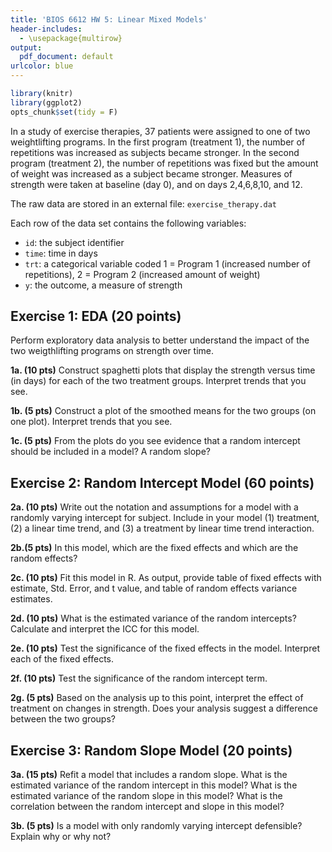 ```yaml
---
title: 'BIOS 6612 HW 5: Linear Mixed Models'
header-includes:
  - \usepackage{multirow}
output:
  pdf_document: default
urlcolor: blue
---
```


```r
library(knitr)
library(ggplot2)
opts_chunk$set(tidy = F)
```

In a study of exercise therapies, 37 patients were assigned to one of two weightlifting programs.  In the first program (treatment 1), the number of repetitions was increased as subjects became stronger.  In the second program (treatment 2), the number of repetitions was fixed but the amount of weight was increased as a subject became stronger.  Measures of strength were taken at baseline (day 0), and on days 2,4,6,8,10, and 12.  

The raw data are stored in an external file: `exercise_therapy.dat`

Each row of the data set contains the following variables: 

* `id`: the subject identifier 
* `time`: time in days
* `trt`: a categorical variable coded 1 = Program 1 (increased number of repetitions), 2 = Program 2 (increased amount of weight)
* `y`: the outcome, a measure of strength 


## Exercise 1: EDA (20 points)

Perform exploratory data analysis to better understand the impact of the two weigthlifting programs on strength over time.


**1a. (10 pts)** Construct spaghetti plots that display the strength versus time (in days) for each of the two treatment groups. Interpret trends that you see.


**1b. (5 pts)** Construct a plot of the smoothed means for the two groups (on one plot). Interpret trends that you see.


**1c. (5 pts)** From the plots do you see evidence that a random intercept should be included in a model? A random slope?

 
## Exercise 2: Random Intercept Model  (60 points)

**2a. (10 pts)** Write out the notation and assumptions for a model with a randomly varying intercept for subject. Include in your model (1) treatment, (2) a linear time trend, and (3) a treatment by linear time trend interaction.



**2b.(5 pts)** In this model, which are the fixed effects and which are the random effects?



**2c. (10 pts)**  Fit this model in R. As output, provide table of fixed effects with estimate, Std. Error, and t value, and table of random effects variance estimates.


**2d. (10 pts)** What is the estimated variance of the random intercepts? Calculate and interpret the ICC for this model.


**2e. (10 pts)** Test the significance of the fixed effects in the model. Interpret each of the fixed effects.

**2f. (10 pts)** Test the significance of the random intercept term.

**2g. (5 pts)** Based on the analysis up to this point, interpret the effect of treatment on changes in strength. Does your analysis suggest a difference between the two groups?



## Exercise 3: Random Slope Model  (20 points)


**3a. (15 pts)** Refit a model that includes a random slope. What is the estimated variance of the random intercept in this model? What is the estimated variance of the random slope in this model? What is the correlation between the random intercept and slope in this model?


**3b. (5 pts)** Is a model with only randomly varying intercept defensible? Explain why or why not?



